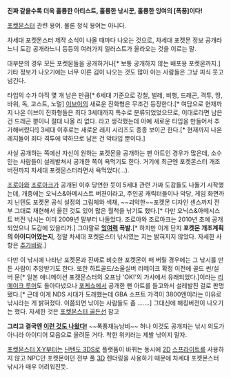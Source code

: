 '''진짜 같을수록 더욱 훌륭한 아티스트, 훌륭한 낚시꾼, 훌륭한 잉여의 [폭풍]이다!''' 

[[포켓몬스터]] 관련 용어. 물론 정식 용어는 아니다.

차세대 포켓몬스터 제작 소식이 나올 때마다 나오는 것으로, 차세대 포켓몬 정보 공개라느니 도감 공개라느니 등등의 여러가지 일러스트가 올라오는 것을 이르는 말.

대부분의 경우 모든 포켓몬들을 공개하거나[* 보통 공개하지 않는 배포용 포켓몬까지.] 기타 정보가 나오기에는 너무 이른 김이 나오는 것도 많아 아는 사람들은 그냥 피식 웃고 넘긴다.

타입의 수가 아직 몇 개 남은 만큼[* 6세대 기준으로 강철, 벌레, 비행, 드래곤, 격투, 땅, 바위, 독, 고스트, 노멀] [[이브이]]의 새로운 진화형은 무조건 등장한다.[* 여담으로 현재까지 나온 이브이 진화형들은 죄다 3세대까지 특수로 분류되었었으므로, 이대로라면 남은 건 드래곤 뿐이니 절대 나올 리 없다. 라고 생각했는데 아예 새로운 타입을 만들어서 추가해버렸다!] 3세대 이후로는 새로운 레지 시리즈도 종종 보이곤 한다.[* 현재까지 나온 레지들이 죄다 격투에 약하므로 남은 건 악타입 뿐이다.]

사실 공개하는 쪽에선 자신이 원하는 포켓몬을 공개하는 팬 아트인 경우가 많은데, 소수 믿는 사람들이 설레발쳐서 공개한 쪽이 욕먹기도 한다. 거기에 최근엔 포켓몬스터 개조 버전까지 차세대 포켓몬스터라면서 욕먹었다(…).

[[조로아]]와 [[조로아크]]가 공개된 이후 당연한 듯이 5세대 관련 가짜 도감들도 나돌기 시작했는데, 개중에는 오닉스&아메시스트 버젼이라고, 주인공 캐릭터들이나 악당, 게임 화면까지 닌텐도 포켓몬 공식 설정의 그림체와 색채, ~~괴악한~~포켓몬 디자인 센스까지 전부 그대로 재현해서 올린 것도 있어 많은 월척을 낚기도 했다.[* 다만 오닉스&아메시스트 버전 낚시는 이미 2009년 말부터 나돌았다. 조로아와 조로아크는 2010년 초에 공개되었으니 도감에 있을리가.] 그야말로 '''[[잉여]]력 폭발.'''[* 하지만 이게 단지 '''포켓몬 개조계획의 아이디어였는지''', 정말 차세대 포켓몬스터 낚시였는 지는 밝혀지지 않았다. 자세한 사항은 [[추가바람]].]

다만 이 낚시에 나타난 포켓몬과 진짜로 비슷한 포켓몬이 떠 버릴 경우에는 그 낚시를 만든 사람이 추앙받기도 한다. 또한 하트골드/소울실버 리메이크 확정 이전에 골드 썬/실버 문[* 일본 애니메이션 포켓몬스터의 오프닝 'OK!'의 가사에서 유래되었다.]이라는 [http://makeru_.blog.me/120068122129 리메이크 루머]도 돌아다녔으나 [[포케쇼]]에서 공개한 팬 아트를 들고와서 설레발친 걸로 판명됐다.[* 근데 이게 NDS 시대가 도래했는데 GBA 소프트 가격이 3800엔이라는 이유로 낚시라는 게 밝혀졌다. 이쯤되면 낚이는 사람들도 좀 …….] 그대신에 해킹버전이 나오기는 했다. 자세한 것은 [[포켓몬스터 골든선]] 참고

'''그리고 결국엔 [http://www.youtube.com/watch?v=gP_AFe6XVoo 이런 것도 나왔다!]''' ~~폭풍재능낭비~~ 허나 이것도 공개자는 낚시 의도가 아니라 아이디어 모음으로 올려둔 거다. 착한 위키러는 제발 낚이지 말자.

[[포켓몬스터 X·Y]]부터는 [[닌텐도 3DS]]로 플랫폼이 바뀌는 동시에 [[2D]] [[스프라이트]]를 사용하지 않고 NPC던 포켓몬이던 전부 풀 [[3D]] 렌더링을 사용하기 때문에 차세대 포켓몬스터 낚시가 매우 어려워진듯.
